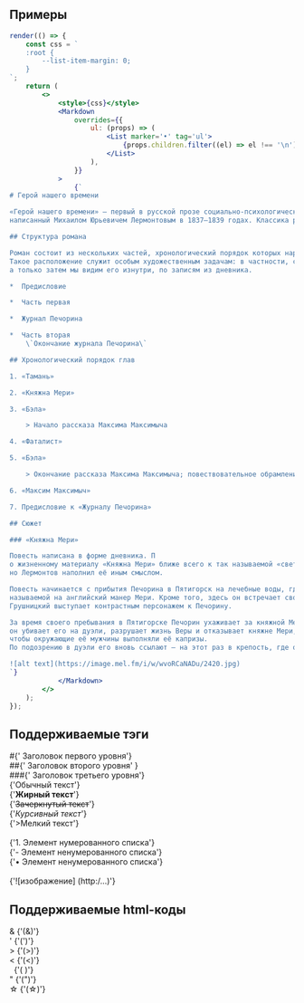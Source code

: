 ## Примеры

```jsx live
render(() => {
    const css = `
    :root {
        --list-item-margin: 0;
    }
`;
    return (
        <>
            <style>{css}</style>
            <Markdown
                overrides={{
                    ul: (props) => (
                        <List marker='•' tag='ul'>
                            {props.children.filter((el) => el !== '\n')}
                        </List>
                    ),
                }}
            >
                {`
# Герой нашего времени

«Герой нашего времени» — первый в русской прозе социально-психологический роман, 
написанный Михаилом Юрьевичем Лермонтовым в 1837—1839 годах. Классика русской литературы.

## Структура романа

Роман состоит из нескольких частей, хронологический порядок которых нарушен. 
Такое расположение служит особым художественным задачам: в частности, сначала Печорин показывается глазами Максима Максимыча, 
а только затем мы видим его изнутри, по записям из дневника.

*  Предисловие

*  Часть первая

*  Журнал Печорина

*  Часть вторая   
    \`Окончание журнала Печорина\`

## Хронологический порядок глав

1. «Тамань»

2. «Княжна Мери»

3. «Бэла»

    > Начало рассказа Максима Максимыча

4. «Фаталист»

5. «Бэла»

    > Окончание рассказа Максима Максимыча; повествовательное обрамление

6. «Максим Максимыч»

7. Предисловие к «Журналу Печорина»

## Сюжет

### «Княжна Мери»

Повесть написана в форме дневника. П
о жизненному материалу «Княжна Мери» ближе всего к так называемой «светской повести» 1830-х годов, 
но Лермонтов наполнил её иным смыслом.

Повесть начинается с прибытия Печорина в Пятигорск на лечебные воды, где он знакомится с княгиней Лиговской и её дочерью, 
называемой на английский манер Мери. Кроме того, здесь он встречает свою бывшую любовь Веру и приятеля-юнкера Грушницкого. 
Грушницкий выступает контрастным персонажем к Печорину.

За время своего пребывания в Пятигорске Печорин ухаживает за княжной Мери и ссорится с Грушницким; 
он убивает его на дуэли, разрушает жизнь Веры и отказывает княжне Мери, равнодушной к нему, но желавшей, 
чтобы окружающие её мужчины выполняли её капризы. 
По подозрению в дуэли его вновь ссылают — на этот раз в крепость, где он знакомится с Максимом Максимычем.

![alt text](https://image.mel.fm/i/w/wvoRCaNADu/2420.jpg) 
`}
            </Markdown>
        </>
    );
});
```

## Поддерживаемые тэги  

#{' Заголовок первого уровня'}  
##{' Заголовок второго уровня' }  
###{' Заголовок третьего уровня'}
<br/>
{'Обычный текст'}<br/>
{'**Жирный текст**'}<br/>
{'~~Зачеркнутый текст~~'}<br/>
{'_Курсивный текст_'}<br/>
{'>Мелкий текст'}<br/>
<br/>
{'1. Элемент нумерованного списка'}<br/>
{'- Элемент ненумерованного списка'}<br/>
{'•  Элемент ненумерованного списка'}<br/>
<br/>
{'![изображение] (http:/...)'}

## Поддерживаемые html-коды

&amp; {'(&amp;)'}  
&apos; {'(&apos;)'}    
&gt; {'(&gt;)'}    
&lt; {'(&lt;)'}    
&nbsp; {'(&nbsp;)'}   
&quot; {'(&quot;)'}   
&star; {'(&star;)'}    
